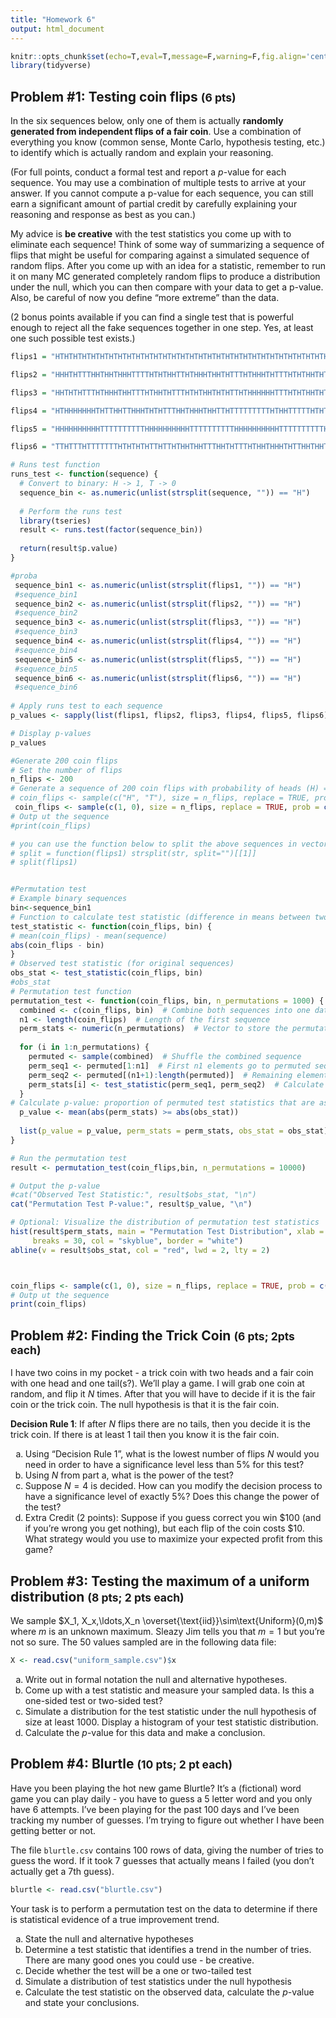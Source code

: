```yaml
---
title: "Homework 6"
output: html_document
---
```


```r
knitr::opts_chunk$set(echo=T,eval=T,message=F,warning=F,fig.align='center')
library(tidyverse)
```

## Problem \#1: Testing coin flips <small>(6 pts)</small>

In the six sequences below, only one of them is actually **randomly generated from independent flips of a fair coin**. Use a combination of everything you know (common sense, Monte Carlo, hypothesis testing, etc.) to identify which is actually random and explain your reasoning.

(For full points, conduct a formal test and report a $p$-value for each sequence. You may use a combination of multiple tests to arrive at your answer. If you cannot compute a p-value for each sequence, you can still earn a significant amount of partial credit by carefully explaining your reasoning and response as best as you can.)

My advice is **be creative** with the test statistics you come up with to eliminate each sequence! Think of some way of summarizing a sequence of flips that might be useful for comparing against a simulated sequence of random flips. After you come up with an idea for a statistic, remember to run it on many MC generated completely random flips to produce a distribution under the null, which you can then compare with your data to get a p-value. Also, be careful of now you define "more extreme" than the data.

(2 bonus points available if you can find a single test that is powerful enough to reject all the fake sequences together in one step. Yes, at least one such possible test exists.)

```r
flips1 = "HTHTHTHTHTHTHTHTHTHTHTHTHTHTHTHTHTHTHTHTHTHTHTHTHTHTHTHTHTHTHTHTHTHTHTHTHTHTHTHTHTHTHTHTHTHTHTHTHTHTHTHTHTHTHTHTHTHTHTHTHTHTHTHTHTHTHTHTHTHTHTHTHTHTHTHTHTHTHTHTHTHTHTHTHTHTHTHTHTHTHTHTHTHTHTHTHTHTHTHT"

flips2 = "HHHTHTTTHHTHHTHHHTTTTHTHTHHTTHTHHHTHHTHTTTHTHHHTHTTTHTHTHHTHTHTTHTHHTHTHTTTHTHHHTHTHTTHTHTHHTHTHTHHHTHTTTHTHHTHTHTHHTTTHTHHTHHTTTTHTHTHHHTHTTHTHHTHTHTTHTHHTHTHHHTHHHTHTTTHTTHTTTHTHHHTHTHTTHTHHTHHTHTTT"

flips3 = "HHTHTHTTTHTHHHTHHTTTHTHHTHTTTHTHTHHTHTHTTHTHHHHHHTTTHTHTHHTHTTTHTHHTHTHTTTHTHHHTTHTTTHTHTHHHHTHTTHHTTTTTHTHHHTHTHTTTTTHHHTHHTHHTHHHTTTTHTHTHHHTHHTTTTTHTHHHTHTHTHTTTHTHHHTHTHTHTTHTHHTHTHTHTTTTHTHHHTHTH"

flips4 = "HTHHHHHHHTHTTHHTTHHHTHTHTTTHHTHHHTHHTTHTTTTTTTTTHTHHTTTTTHTHTHTHHTTHTTHTTTTTHHHTHTTTHTHTHHHTHTTTTHTHTHHTTHTHTTHHTHTHHHHTHTTHHTTHTTHTTHTHHHHHHTTTTTTHHHTTHTHHHHTTTHTTHHHTTHTHHTTTHHTHHTTTHTHHTHHHTHHTTHHH"

flips5 = "HHHHHHHHHHTTTTTTTTTTHHHHHHHHHHTTTTTTTTTTHHHHHHHHHHTTTTTTTTTTHHHHHHHHHHTTTTTTTTTTHHHHHHHHHHTTTTTTTTTTHHHHHHHHHHTTTTTTTTTTHHHHHHHHHHTTTTTTTTTTHHHHHHHHHHTTTTTTTTTTHHHHHHHHHHTTTTTTTTTTHHHHHHHHHHTTTTTTTTTT"

flips6 = "TTHTTTHTTTTTTTHTHTHTHTTHTTHTHHTHHTTTHHTHTTTHTHHTHHHTHTTHHTHHTTHTHTTTTHTHTTTHHTTTTTTTTHTHHTTHTTTTTTHTHTHTHTTTHTTHHTTHTTTHHTTTHTTHTTTTHTTTTHHTTTHTHTHHHTTTTTTHTHHTTTTTTTTTTTTHHHTTTHHHTTTHTTTHTHTTHTTTTTHT"

# Runs test function
runs_test <- function(sequence) {
  # Convert to binary: H -> 1, T -> 0
  sequence_bin <- as.numeric(unlist(strsplit(sequence, "")) == "H")
  
  # Perform the runs test
  library(tseries)
  result <- runs.test(factor(sequence_bin))
  
  return(result$p.value)
}

#proba
 sequence_bin1 <- as.numeric(unlist(strsplit(flips1, "")) == "H")
 #sequence_bin1
 sequence_bin2 <- as.numeric(unlist(strsplit(flips2, "")) == "H")
 #sequence_bin2
 sequence_bin3 <- as.numeric(unlist(strsplit(flips3, "")) == "H")
 #sequence_bin3
 sequence_bin4 <- as.numeric(unlist(strsplit(flips4, "")) == "H")
 #sequence_bin4
 sequence_bin5 <- as.numeric(unlist(strsplit(flips5, "")) == "H")
 #sequence_bin5
 sequence_bin6 <- as.numeric(unlist(strsplit(flips6, "")) == "H")
 #sequence_bin6
 
# Apply runs test to each sequence
p_values <- sapply(list(flips1, flips2, flips3, flips4, flips5, flips6), runs_test)

# Display p-values
p_values

#Generate 200 coin flips
# Set the number of flips
n_flips <- 200
# Generate a sequence of 200 coin flips with probability of heads (H) = 0.5
# coin_flips <- sample(c("H", "T"), size = n_flips, replace = TRUE, prob = c(0.5, 0.5))
 coin_flips <- sample(c(1, 0), size = n_flips, replace = TRUE, prob = c(0.5, 0.5))
# Outp ut the sequence
#print(coin_flips)

# you can use the function below to split the above sequences in vectors of flips
# split = function(flips1) strsplit(str, split="")[[1]]
# split(flips1)


#Permutation test
# Example binary sequences
bin<-sequence_bin1
# Function to calculate test statistic (difference in means between two sequences)
test_statistic <- function(coin_flips, bin) {
# mean(coin_flips) - mean(sequence)
abs(coin_flips - bin)
}
# Observed test statistic (for original sequences)
obs_stat <- test_statistic(coin_flips, bin)
#obs_stat
# Permutation test function
permutation_test <- function(coin_flips, bin, n_permutations = 1000) {
  combined <- c(coin_flips, bin)  # Combine both sequences into one dataset
  n1 <- length(coin_flips)  # Length of the first sequence
  perm_stats <- numeric(n_permutations)  # Vector to store the permutation statistics
  
  for (i in 1:n_permutations) {
    permuted <- sample(combined)  # Shuffle the combined sequence
    perm_seq1 <- permuted[1:n1]  # First n1 elements go to permuted seq1
    perm_seq2 <- permuted[(n1+1):length(permuted)]  # Remaining elements go to permuted seq2
    perm_stats[i] <- test_statistic(perm_seq1, perm_seq2)  # Calculate test statistic for permuted sequences
  }
# Calculate p-value: proportion of permuted test statistics that are as extreme as or more extreme than the observed stat
  p_value <- mean(abs(perm_stats) >= abs(obs_stat))
  
  list(p_value = p_value, perm_stats = perm_stats, obs_stat = obs_stat)
}

# Run the permutation test
result <- permutation_test(coin_flips,bin, n_permutations = 10000)

# Output the p-value
#cat("Observed Test Statistic:", result$obs_stat, "\n")
cat("Permutation Test P-value:", result$p_value, "\n")

# Optional: Visualize the distribution of permutation test statistics
hist(result$perm_stats, main = "Permutation Test Distribution", xlab = "Test Statistic", 
     breaks = 30, col = "skyblue", border = "white")
abline(v = result$obs_stat, col = "red", lwd = 2, lty = 2)




```


```r
coin_flips <- sample(c(1, 0), size = n_flips, replace = TRUE, prob = c(0.5, 0.5))
# Outp ut the sequence
print(coin_flips)
```

## Problem \#2: Finding the Trick Coin <small>(6 pts; 2pts each)</small>

I have two coins in my pocket - a trick coin with two heads and a fair coin with one head and one tail(s?). We'll play a game. I will grab one coin at random, and flip it $N$ times. After that you will have to decide if it is the fair coin or the trick coin. The null hypothesis is that it is the fair coin. 

**Decision Rule 1**: If after $N$ flips there are no tails, then you decide it is the trick coin. If there is at least 1 tail then you know it is the fair coin. 

a. Using "Decision Rule 1", what is the lowest number of flips $N$ would you need in order to have a significance level less than 5% for this test?
b. Using $N$ from part a, what is the power of the test?
c. Suppose $N=4$ is decided. How can you modify the decision process to have a significance level of exactly 5%? Does this change the power of the test?
d. Extra Credit (2 points): Suppose if you guess correct you win \$100 (and if you're wrong you get nothing), but each flip of the coin costs \$10. What strategy would you use to maximize your expected profit from this game?


## Problem \#3: Testing the maximum of a uniform distribution <small>(8 pts; 2 pts each)</small>

We sample $X_1, X_x,\ldots,X_n \overset{\text{iid}}\sim\text{Uniform}(0,m)$ where $m$ is an unknown maximum. Sleazy Jim tells you that $m=1$ but you're not so sure. The 50 values sampled are in the following data file:

```r
X <- read.csv("uniform_sample.csv")$x
```

a. Write out in formal notation the null and alternative hypotheses. 
b. Come up with a test statistic and measure your sampled data. Is this a one-sided test or two-sided test?
c. Simulate a distribution for the test statistic under the null hypothesis of size at least 1000. Display a histogram of your test statistic distribution.
d. Calculate the $p$-value for this data and make a conclusion.

## Problem \#4: Blurtle <small>(10 pts; 2 pt each)</small>

Have you been playing the hot new game Blurtle? It's a (fictional) word game you can play daily - you have to guess a 5 letter word and you only have 6 attempts. I've been playing for the past 100 days and I've been tracking my number of guesses. I'm trying to figure out whether I have been getting better or not.

The file `blurtle.csv` contains 100 rows of data, giving the number of tries to guess the word. If it took 7 guesses that actually means I failed (you don't actually get a 7th guess). 

```r
blurtle <- read.csv("blurtle.csv")
```

Your task is to perform a permutation test on the data to determine if there is statistical evidence of a true improvement trend.

a. State the null and alternative hypotheses
b. Determine a test statistic that identifies a trend in the number of tries. There are many good ones you could use - be creative.
c. Decide whether the test will be a one or two-tailed test
d. Simulate a distribution of test statistics under the null hypothesis
e. Calculate the test statistic on the observed data, calculate the $p$-value and state your conclusions.


